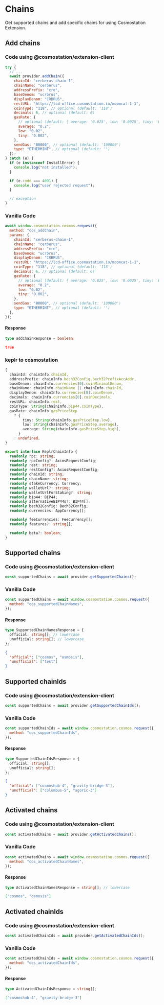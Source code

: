 # Chains

Get supported chains and add specific chains for using Cosmostation Extension.

## Add chains

### Code using @cosmostation/extension-client

```javascript
try {
  // ...
  await provider.addChain({
    chainId: "cerberus-chain-1",
    chainName: "cerberus",
    addressPrefix: "cre",
    baseDenom: "ucrbrus",
    displayDenom: "CRBRUS",
    restURL: "https://lcd-office.cosmostation.io/mooncat-1-1",
    coinType: "118", // optional (default: '118')
    decimals: 6, // optional (default: 6)
    gasRate: {
      // optional (default: { average: '0.025', low: '0.0025', tiny: '0.00025' })
      average: "0.2",
      low: "0.02",
      tiny: "0.002",
    },
    sendGas: "80000", // optional (default: '100000')
    type: "ETHERMINT", // optional (default: '')
  });
} catch (e) {
  if (e instanceof InstallError) {
    console.log("not installed");
  }

  if (e.code === 4001) {
    console.log("user rejected request");
  }

  // exception
}
```

### Vanilla Code

```javascript
await window.cosmostation.cosmos.request({
  method: "cos_addChain",
  params: {
    chainId: "cerberus-chain-1",
    chainName: "cerberus",
    addressPrefix: "cre",
    baseDenom: "ucrbrus",
    displayDenom: "CRBRUS",
    restURL: "https://lcd-office.cosmostation.io/mooncat-1-1",
    coinType: "118", // optional (default: '118')
    decimals: 6, // optional (default: 6)
    gasRate: {
      // optional (default: { average: '0.025', low: '0.0025', tiny: '0.00025' })
      average: "0.2",
      low: "0.02",
      tiny: "0.002",
    },
    sendGas: "80000", // optional (default: '100000')
    type: "ETHERMINT", // optional (default: '')
  },
});
```

#### Response

```typescript filename="Model"
type addChainResponse = boolean;
```

```json filename="Example"
true
```

### keplr to cosmostation

```typescript
{
  chainId: chainInfo.chainId,
  addressPrefix: chainInfo.bech32Config.bech32PrefixAccAddr,
  baseDenom: chainInfo.currencies[0].coinMinimalDenom,
  chainName: chainInfo.chainName || chainInfo.chainId,
  displayDenom: chainInfo.currencies[0].coinDenom,
  decimals: chainInfo.currencies[0].coinDecimals,
  restURL: chainInfo.rest,
  coinType: String(chainInfo.bip44.coinType),
  gasRate: chainInfo.gasPriceStep
    ? {
        tiny: String(chainInfo.gasPriceStep.low),
        low: String(chainInfo.gasPriceStep.average),
        average: String(chainInfo.gasPriceStep.high),
      }
    : undefined,
}
```

```typescript
export interface KeplrChainInfo {
  readonly rpc: string;
  readonly rpcConfig?: AxiosRequestConfig;
  readonly rest: string;
  readonly restConfig?: AxiosRequestConfig;
  readonly chainId: string;
  readonly chainName: string;
  readonly stakeCurrency: Currency;
  readonly walletUrl?: string;
  readonly walletUrlForStaking?: string;
  readonly bip44: BIP44;
  readonly alternativeBIP44s?: BIP44[];
  readonly bech32Config: Bech32Config;
  readonly currencies: AppCurrency[];

  readonly feeCurrencies: FeeCurrency[];
  readonly features?: string[];

  readonly beta?: boolean;
}
```

## Supported chains

### Code using @cosmostation/extension-client

```javascript
const supportedChains = await provider.getSupportedChains();
```

### Vanilla Code

```javascript
const supportedChains = await window.cosmostation.cosmos.request({
  method: "cos_supportedChainNames",
});
```

#### Response

```typescript filename="Model"
type SupportedChainNamesResponse = {
  official: string[]; // lowercase
  unofficial: string[]; // lowercase
};
```

```json filename="Example"
{
  "official": ["cosmos", "osmosis"],
  "unofficial": ["test"]
}
```

## Supported chainIds

### Code using @cosmostation/extension-client

```javascript
const supportedChains = await provider.getSupportedChainIds();
```

### Vanilla Code

```javascript
const supportedChainIds = await window.cosmostation.cosmos.request({
  method: "cos_supportedChainIds",
});
```

#### Response

```typescript filename="Model"
type SupportedChainIdsResponse = {
  official: string[];
  unofficial: string[];
};
```

```json filename="Example"
{
  "official": ["cosmoshub-4", "gravity-bridge-3"],
  "unofficial": ["columbus-5", "agoric-3"]
}
```

## Activated chains

### Code using @cosmostation/extension-client

```javascript
const activatedChains = await provider.getActivatedChains();
```

### Vanilla Code

```javascript
const activatedChains = await window.cosmostation.cosmos.request({
  method: "cos_activatedChainNames",
});
```

#### Response

```typescript filename="Model"
type ActivatedChainNamesResponse = string[]; // lowercase
```

```json filename="Example"
["cosmos", "osmosis"]
```

## Activated chainIds

### Code using @cosmostation/extension-client

```javascript
const activatedChainIds = await provider.getActivatedChainIds();
```

### Vanilla Code

```javascript
const activatedChainIds = await window.cosmostation.cosmos.request({
  method: "cos_activatedChainIds",
});
```

#### Response

```typescript filename="Model"
type ActivatedChainIdsResponse = string[];
```

```json filename="Example"
["cosmoshub-4", "gravity-bridge-3"]
```
